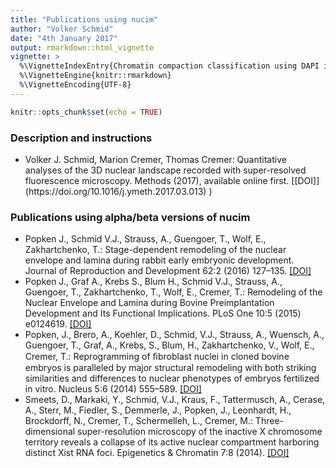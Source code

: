 ```yaml
---
title: "Publications using nucim"
author: "Volker Schmid"
date: "4th January 2017"
output: rmarkdown::html_vignette
vignette: >
  %\VignetteIndexEntry{Chromatin compaction classification using DAPI intensity}
  %\VignetteEngine{knitr::rmarkdown}
  %\VignetteEncoding{UTF-8}
---
```


```r
knitr::opts_chunk$set(echo = TRUE)
```

### Description and instructions
* Volker J. Schmid, Marion Cremer, Thomas Cremer: Quantitative analyses of the 3D nuclear landscape recorded with super-resolved fluorescence microscopy.
Methods (2017), available online first. [[DOI]] (https://doi.org/10.1016/j.ymeth.2017.03.013)
)

### Publications using alpha/beta versions of nucim

* Popken J., Schmid V.J., Strauss, A., Guengoer, T., Wolf, E., Zakhartchenko, T.: Stage-dependent remodeling of the nuclear envelope and lamina during rabbit early embryonic development. Journal of Reproduction and Development 62:2 (2016) 127–135. [[DOI]](http://doi.org/10.1262/jrd.2015-100)
* Popken J., Graf A., Krebs S., Blum H., Schmid V.J., Strauss, A., Guengoer, T., Zakhartchenko, T., Wolf, E., Cremer, T.: Remodeling of the Nuclear Envelope and Lamina during Bovine Preimplantation Development and Its Functional Implications. PLoS One 10:5 (2015) e0124619. [[DOI]](http://dx.doi.org/10.1371/journal.pone.0124619)
* Popken, J., Brero, A., Koehler, D., Schmid, V.J., Strauss, A., Wuensch, A., Guengoer, T., Graf, A., Krebs, S., Blum, H., Zakhartchenko, V., Wolf, E., Cremer, T.: Reprogramming of ﬁbroblast nuclei in cloned bovine embryos is paralleled by major structural remodeling with both striking similarities and differences to nuclear phenotypes of embryos fertilized in vitro. Nucleus 5:6 (2014) 555–589. [[DOI]](http://dx.doi.org/10.4161/19491034.2014.979712)
* Smeets, D., Markaki, Y., Schmid, V.J., Kraus, F., Tattermusch, A., Cerase, A., Sterr, M., Fiedler, S., Demmerle, J., Popken, J., Leonhardt, H., Brockdorff, N., Cremer, T., Schermelleh, L., Cremer, M.: Three-dimensional super-resolution microscopy of the inactive X chromosome territory reveals a collapse of its active nuclear compartment harboring distinct Xist RNA foci. Epigenetics & Chromatin 7:8 (2014). [[DOI]](http://dx.doi.org/10.1186/1756-8935-7-8)
